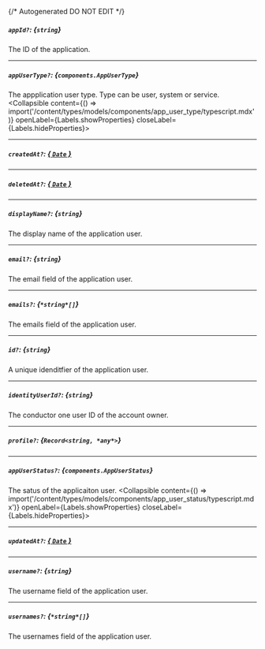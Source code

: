 {/* Autogenerated DO NOT EDIT  */}

##### `appId?`: *{`string`}*
The ID of the application.

---
##### `appUserType?`: *{`components.AppUserType`}*
The appplication user type. Type can be user, system or service.
<Collapsible content={() => import('/content/types/models/components/app_user_type/typescript.mdx')} openLabel={Labels.showProperties} closeLabel={Labels.hideProperties}>
</Collapsible>

---
##### `createdAt?`: [*{ `Date` }*](https://developer.mozilla.org/en-US/docs/Web/JavaScript/Reference/Global_Objects/Date)

---
##### `deletedAt?`: [*{ `Date` }*](https://developer.mozilla.org/en-US/docs/Web/JavaScript/Reference/Global_Objects/Date)

---
##### `displayName?`: *{`string`}*
The display name of the application user.

---
##### `email?`: *{`string`}*
The email field of the application user.

---
##### `emails?`: *{`*string*[]`}*
The emails field of the application user.

---
##### `id?`: *{`string`}*
A unique idenditfier of the application user.

---
##### `identityUserId?`: *{`string`}*
The conductor one user ID of the account owner.

---
##### `profile?`: *{`Record<string, *any*>`}*

---
##### `appUserStatus?`: *{`components.AppUserStatus`}*
The satus of the applicaiton user.
<Collapsible content={() => import('/content/types/models/components/app_user_status/typescript.mdx')} openLabel={Labels.showProperties} closeLabel={Labels.hideProperties}>
</Collapsible>

---
##### `updatedAt?`: [*{ `Date` }*](https://developer.mozilla.org/en-US/docs/Web/JavaScript/Reference/Global_Objects/Date)

---
##### `username?`: *{`string`}*
The username field of the application user.

---
##### `usernames?`: *{`*string*[]`}*
The usernames field of the application user.


